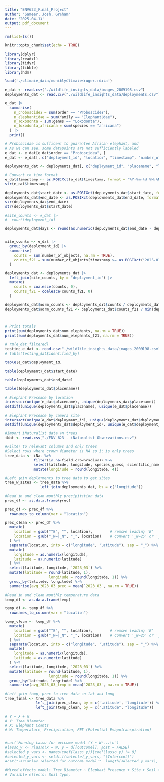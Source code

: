 ```yaml
---
title: "ENV623_Final_Project"
author: "Sameer, Josh, Graham"
date: '2025-04-13'
output: pdf_document
---
```


```r
rm(list=ls())
```

```r
knitr::opts_chunk$set(echo = TRUE)
```

```r
library(dplyr)
library(readxl)
library(tidyr)
library(tibble)
library(hdm)

load("./climate_data/monthlyClimateKruger.rdata")
```

```r

e_dat <- read.csv("./wildlife_insights_data/images_2009198.csv")
deployments_dat <- read.csv("./wildlife_insights_data/deployments.csv")

e_dat |>
  summarise(
    n_proboscidea = sum(order == "Proboscidea"),
    n_elephantidae = sum(family == "Elephantidae"),
    n_loxodonta = sum(genus == "Loxodonta"),
    n_loxodonta_africana = sum(species == "africana")
  ) |>
  print()

# Proboscidae is sufficent to guarantee African elephant, and
# As we can see, some datapoints are not sufficiently labeled
e_dat <- e_dat[e_dat$order == "Proboscidea", ]
e_dat <- e_dat[, c("deployment_id", "location", "timestamp", "number_of_objects")]

deployments_dat <- deployments_dat[, c("deployment_id", "placename", "longitude", "latitude", "start_date", "end_date", "camera_id", "camera_name")]

# Convert to time format
e_dat$timestamp <- as.POSIXct(e_dat$timestamp, format = "%Y-%m-%d %H:%M:%S")
str(e_dat$timestamp)

deployments_dat$start_date <- as.POSIXct(deployments_dat$start_date, format = "%Y-%m-%d %H:%M:%S")
deployments_dat$end_date <- as.POSIXct(deployments_dat$end_date, format = "%Y-%m-%d %H:%M:%S")
str(deployments_dat$end_date)
str(deployments_dat$start_date)

#site_counts <- e_dat |>
#  count(deployment_id)

deployments_dat$days <- round(as.numeric(deployments_dat$end_date - deployments_dat$start_date, units = "days"))


site_counts <- e_dat |>
  group_by(deployment_id) |>
  summarise(
    counts = sum(number_of_objects, na.rm = TRUE),
    counts_f21 = sum(number_of_objects[timestamp >= as.POSIXct("2025-02-21")], na.rm = TRUE)
  )

deployments_dat <- deployments_dat |>
  left_join(site_counts, by = "deployment_id") |>
  mutate(
    counts = coalesce(counts, 0),
    counts_f21 = coalesce(counts_f21, 0)
  )

deployments_dat$norm_counts <- deployments_dat$counts / deployments_dat$days
deployments_dat$norm_counts_f21 <- deployments_dat$counts_f21 / min(deployments_dat$days, na.rm = TRUE)



# Print totals
print(sum(deployments_dat$num_elephants, na.rm = TRUE))
print(sum(deployments_dat$num_elephants_f21, na.rm = TRUE))

```

```r
# rm(e_dat_filtered)
testing_e_dat <- read.csv("./wildlife_insights_data/images_2009198.csv")
# table(testing_dat$identified_by)

```

```r
table(e_dat$deployment_id)

table(deployments_dat$start_date)

table(deployments_dat$end_date)

table((deployments_dat$placename))

# Elephant Presence by location
intersect(unique(e_dat$placename), unique(deployments_dat$placename))
setdiff(unique(deployments_dat$placename), unique(e_dat$placename))

# Elephant Presence by camera site
intersect(unique(e_dat$deployment_id), unique(deployments_dat$deployment_id))
setdiff(unique(deployments_dat$deployment_id), unique(e_dat$deployment_id))
```

```r
#Import iNaturalist data on trees
iNat <- read.csv("./ENV 623 - iNaturalist Observations.csv")
```

```r
#Filter to relevant columns and only trees
#Select rows where crown diameter is NA so it is only trees
tree_data <- iNat %>%
             filter(is.na(field.crownradius)) %>%
             select(latitude, longitude, species_guess, scientific_name, common_name, field.stemdiameter, field.treeidentifier) %>%
             mutate(longitude = round(longitude, 4))
```

```r
#Left join deployments to tree data to get sites
tree_w_sites <- tree_data %>%
                left_join(deployments_dat, by = c("longitude"))
```


```r
#Read in and clean monthly precipitation data
prec_df <- as.data.frame(prec)

prec_df <- prec_df %>%
  rownames_to_column(var = "location")

prec_clean <- prec_df %>%
  mutate(
    location = gsub("^E", "", location),        # remove leading 'E'
    location = gsub("_N=|_N", "_", location)    # convert '_N=26' or '_N26' into '_26'
  ) %>%
  separate(location, into = c("longitude", "latitude"), sep = "_") %>%
  mutate(
    longitude = as.numeric(longitude),
    latitude = as.numeric(latitude)
  ) %>%
  select(latitude, longitude, `2023_03`) %>%
  mutate(latitude = round(latitude, 1),
                    longitude = round(longitude, 1)) %>%
  group_by(latitude, longitude) %>%
  summarise(avg_2023_03_prec = mean(`2023_03`, na.rm = TRUE))

```

```r
#Read in and clean monthly temperature data
temp_df <- as.data.frame(temp)

temp_df <- temp_df %>%
  rownames_to_column(var = "location")

temp_clean <- temp_df %>%
  mutate(
    location = gsub("^E", "", location),        # remove leading 'E'
    location = gsub("_N=|_N", "_", location)    # convert '_N=26' or '_N26' into '_26'
  ) %>%
  separate(location, into = c("longitude", "latitude"), sep = "_") %>%
  mutate(
    longitude = as.numeric(longitude),
    latitude = as.numeric(latitude)
  ) %>%
  select(latitude, longitude, `2023_03`) %>%
  mutate(latitude = round(latitude, 1),
                    longitude = round(longitude, 1)) %>%
  group_by(latitude, longitude) %>%
  summarise(avg_2023_03_temp = mean(`2023_03`, na.rm = TRUE))

```

```r
#Left join temp, prec to tree data on lat and long 
tree_final <- tree_data %>%
              left_join(prec_clean, by = c("latitude", "longitude")) %>%
              left_join(temp_clean, by = c("latitude", "longitude"))
```

```r
# Y ~ X + W
# Y: Tree Diameter
# X: Elephant Counts
# W: Temperature, Precipitation, PET (Potential Evapotranspiration)


#cat("Running Lasso for outcome model (Y ~ W)...\n")
#lasso_y <- rlasso(x = W, y = d[[outcome]], post = FALSE) 
#selected_y_vars <- names(coef(lasso_y))[coef(lasso_y) != 0]
#selected_y_vars <- setdiff(selected_y_vars, "(Intercept)")
#cat("Variables selected for outcome model:", length(selected_y_vars), "\n")

```



```r
#Mixed effects model: Tree Diameter ~ Elephant Presence + Site + Soil type + Temperature + Precipitation
# Variable effects: Soil Type, 


```

